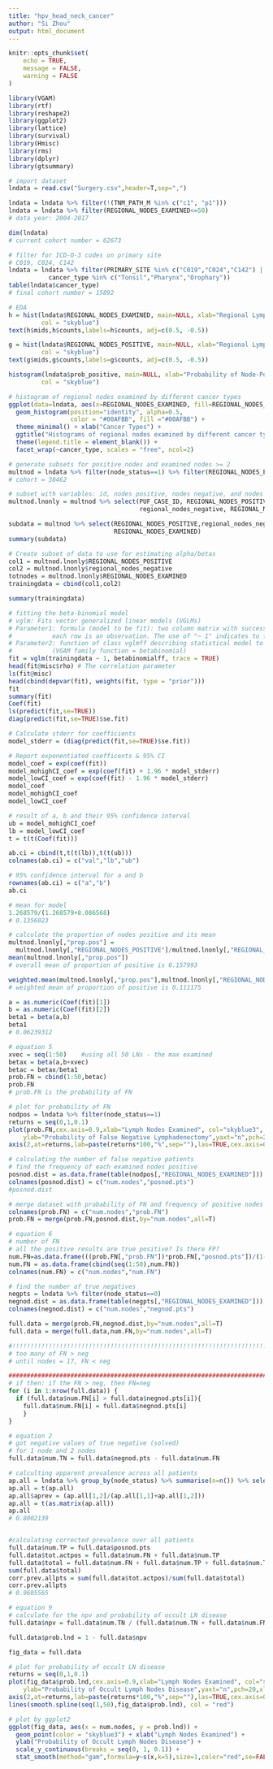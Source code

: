 ```yaml
---
title: "hpv_head_neck_cancer"
author: "Si Zhou"
output: html_document
---
```


```r
knitr::opts_chunk$set(
	echo = TRUE,
	message = FALSE,
	warning = FALSE
)
```


```r
library(VGAM)
library(rtf)
library(reshape2)
library(ggplot2)
library(lattice)
library(survival)
library(Hmisc)
library(rms)
library(dplyr)
library(gtsummary)

```


```r
# import dataset
lndata = read.csv("Surgery.csv",header=T,sep=",")

lndata = lndata %>% filter(!(TNM_PATH_M %in% c("c1", "p1")))
lndata = lndata %>% filter(REGIONAL_NODES_EXAMINED<=50)
# data year: 2004-2017

dim(lndata)
# current cohort number = 62673

```


```r
# filter for ICD-O-3 codes on primary site
# C019, C024, C142
lndata = lndata %>% filter(PRIMARY_SITE %in% c("C019","C024","C142") | 
           cancer_type %in% c("Tonsil","Pharynx","Orophary"))
table(lndata$cancer_type)
# final cohort number = 15892

```


```r
# EDA
h = hist(lndata$REGIONAL_NODES_EXAMINED, main=NULL, xlab="Regional Lymph Nodes Examined",
         col = "skyblue")
text(h$mids,h$counts,labels=h$counts, adj=c(0.5, -0.5))

g = hist(lndata$REGIONAL_NODES_POSITIVE, main=NULL, xlab="Regional Lymph Nodes Positive",
         col = "skyblue")
text(g$mids,g$counts,labels=g$counts, adj=c(0.5, -0.5))

histogram(lndata$prob_positive, main=NULL, xlab="Probability of Node-Positive",
         col = "skyblue")

```


```r
# histogram of regional nodes examined by different cancer types
ggplot(data=lndata, aes(x=REGIONAL_NODES_EXAMINED, fill=REGIONAL_NODES_EXAMINED)) +
  geom_histogram(position="identity", alpha=0.5, 
                 color = "#00AFBB", fill ="#00AFBB") +
  theme_minimal() + xlab("Cancer Types") + 
  ggtitle("Histograms of regional nodes examined by different cancer types") +
  theme(legend.title = element_blank()) + 
  facet_wrap(~cancer_type, scales = "free", ncol=2)

```


```r
# generate subsets for positive nodes and examined nodes >= 2
multnod = lndata %>% filter(node_status==1) %>% filter(REGIONAL_NODES_EXAMINED >= 2)
# cohort = 38462

# subset with variables: id, nodes positive, nodes negative, and nodes examined
multnod.lnonly = multnod %>% select(PUF_CASE_ID, REGIONAL_NODES_POSITIVE,
                                    regional_nodes_negative, REGIONAL_NODES_EXAMINED)

subdata = multnod %>% select(REGIONAL_NODES_POSITIVE,regional_nodes_negative,
                             REGIONAL_NODES_EXAMINED)
summary(subdata)

```


```r
# Create subset of data to use for estimating alpha/betas
col1 = multnod.lnonly$REGIONAL_NODES_POSITIVE
col2 = multnod.lnonly$regional_nodes_negative
totnodes = multnod.lnonly$REGIONAL_NODES_EXAMINED
trainingdata = cbind(col1,col2)

summary(trainingdata)

```


```r
# fitting the beta-binomial model
# vglm: Fits vector generalized linear models (VGLMs)
# Parameter1: formula (model to be fit): two column matrix with success & failures
#           each row is an observation. The use of "~ 1" indicates to fit just an intercept.
# Parameter2: function of class vglmff describing statistical model to be used
#           (VGAM family function = betabinomial)
fit = vglm(trainingdata ~ 1, betabinomialff, trace = TRUE)
head(fit@misc$rho) # The correlation parameter
ls(fit@misc)
head(cbind(depvar(fit), weights(fit, type = "prior")))
fit
summary(fit)
Coef(fit)
ls(predict(fit,se=TRUE))
diag(predict(fit,se=TRUE)$se.fit)

```


```r
# Calculate stderr for coefficients
model_stderr = (diag(predict(fit,se=TRUE)$se.fit))

# Report exponentiated coefficents & 95% CI
model_coef = exp(coef(fit))
model_mohighCI_coef = exp(coef(fit) + 1.96 * model_stderr)
model_lowCI_coef = exp(coef(fit) - 1.96 * model_stderr)
model_coef
model_mohighCI_coef
model_lowCI_coef

```


```r
# result of a, b and their 95% confidence interval
ub = model_mohighCI_coef
lb = model_lowCI_coef
t = t(t(Coef(fit)))

ab.ci = cbind(t,t(t(lb)),t(t(ub)))
colnames(ab.ci) = c("val","lb","ub")

# 95% confidence interval for a and b
rownames(ab.ci) = c("a","b")
ab.ci

# mean for model
1.268579/(1.268579+8.086568)
# 0.1356023

```


```r
# calculate the proportion of nodes positive and its mean
multnod.lnonly[,"prop.pos"] = 
  multnod.lnonly[,"REGIONAL_NODES_POSITIVE"]/multnod.lnonly[,"REGIONAL_NODES_EXAMINED"]
mean(multnod.lnonly[,"prop.pos"])
# overall mean of proportion of positive is 0.157993

weighted.mean(multnod.lnonly[,"prop.pos"],multnod.lnonly[,"REGIONAL_NODES_EXAMINED"])
# weighted mean of proportion of positive is 0.111175

```


```r
a = as.numeric(Coef(fit)[1])
b = as.numeric(Coef(fit)[2])
beta1 = beta(a,b)
beta1
# 0.06239312

# equation 5
xvec = seq(1:50)	#using all 50 LNs - the max examined
betax = beta(a,b+xvec)
betac = betax/beta1
prob.FN = cbind(1:50,betac)
prob.FN
# prob.FN is the probability of FN

# plot for probability of FN
nodpos = lndata %>% filter(node_status==1)
returns = seq(0,1,0.1)
plot(prob.FN,cex.axis=0.9,xlab="Lymph Nodes Examined", col="skyblue3",
	ylab="Probability of False Negative Lymphadenectomy",yaxt="n",pch=20,xlim=c(0,50))
axis(2,at=returns,lab=paste(returns*100,"%",sep=""),las=TRUE,cex.axis=0.9)

```


```r
# calculating the number of false negative patients
# find the frequency of each examined nodes positive
posnod.dist = as.data.frame(table(nodpos[,"REGIONAL_NODES_EXAMINED"]))
colnames(posnod.dist) = c("num.nodes","posnod.pts")
#posnod.dist

# merge dataset with probability of FN and frequency of positive nodes
colnames(prob.FN) = c("num.nodes","prob.FN")
prob.FN = merge(prob.FN,posnod.dist,by="num.nodes",all=T)

# equation 6
# number of FN
# all the positive results are true positive? Is there FP?
num.FN=as.data.frame(((prob.FN[,"prob.FN"])*prob.FN[,"posnod.pts"])/(1-prob.FN[,"prob.FN"]))
num.FN = as.data.frame(cbind(seq(1:50),num.FN))
colnames(num.FN) = c("num.nodes","num.FN")

```


```r
# find the number of true negatives
negpts = lndata %>% filter(node_status==0)
negnod.dist = as.data.frame(table(negpts[,"REGIONAL_NODES_EXAMINED"]))
colnames(negnod.dist) = c("num.nodes","negnod.pts")

full.data = merge(prob.FN,negnod.dist,by="num.nodes",all=T)
full.data = merge(full.data,num.FN,by="num.nodes",all=T)

#!!!!!!!!!!!!!!!!!!!!!!!!!!!!!!!!!!!!!!!!!!!!!!!!!!!!!!!!!!!!!!!!!!!!!!!!!!!
# too many of FN > neg
# until nodes = 17, FN < neg

```


```r
#############################################################################
# if then: if the FN > neg, then FN=neg
for (i in 1:nrow(full.data)) {
  if (full.data$num.FN[i] > full.data$negnod.pts[i]){
    full.data$num.FN[i] = full.data$negnod.pts[i]
    }
}

# equation 2
# got negative values of true negative (solved)
# for 1 node and 2 nodes
full.data$num.TN = full.data$negnod.pts - full.data$num.FN

```


```r
# calculting apparent prevalence across all patients
ap.all = lndata %>% group_by(node_status) %>% summarise(n=n()) %>% select(n)
ap.all = t(ap.all)
ap.all$aprev = (ap.all[1,2]/(ap.all[1,1]+ap.all[1,2]))
ap.all = t(as.matrix(ap.all))
ap.all
# 0.8002139


#calculating corrected prevalence over all patients
full.data$num.TP = full.data$posnod.pts
full.data$tot.actpos = full.data$num.FN + full.data$num.TP
full.data$total = full.data$num.FN + full.data$num.TP + full.data$num.TN
sum(full.data$total)
corr.prev.allpts = sum(full.data$tot.actpos)/sum(full.data$total)
corr.prev.allpts
# 0.9605565

```


```r
# equation 9
# calculate for the npv and probability of occult LN disease
full.data$npv = full.data$num.TN / (full.data$num.TN + full.data$num.FN)

full.data$prob.lnd = 1 - full.data$npv

fig_data = full.data

# plot for probability of occult LN disease
returns = seq(0,1,0.1)
plot(fig_data$prob.lnd,cex.axis=0.9,xlab="Lymph Nodes Examined", col="skyblue3",
	ylab="Probability of Occult Lymph Nodes Disease",yaxt="n",pch=20,xlim=c(0,50))
axis(2,at=returns,lab=paste(returns*100,"%",sep=""),las=TRUE,cex.axis=0.9)
lines(smooth.spline(seq(1,50),fig_data$prob.lnd), col = "red")

# plot by ggplot2
ggplot(fig_data, aes(x = num.nodes, y = prob.lnd)) + 
  geom_point(color = "skyblue3") + xlab("Lymph Nodes Examined") + 
  ylab("Probability of Occult Lymph Nodes Disease") + 
  scale_y_continuous(breaks = seq(0, 1, 0.1)) + 
  stat_smooth(method="gam",formula=y~s(x,k=5),size=1,color="red",se=FALSE)

```



